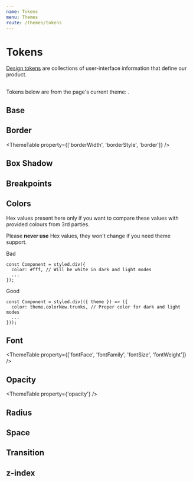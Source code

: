 ```yaml
---
name: Tokens
menu: Themes
route: /themes/tokens
---
```



# Tokens

[Design tokens](https://css-tricks.com/what-are-design-tokens/) are collections
of user-interface information that define our product.

## <ThemeCurrent />

Tokens below are from the page's current theme: <ThemeCurrent/>.

## Base

<ThemeTable property="base" />

## Border

<ThemeTable property={['borderWidth', 'borderStyle', 'border']} />

## Box Shadow

<ThemeTable property="boxShadow" />

## Breakpoints

<ThemeTable property="breakpoint" />

## Colors

Hex values present here only if you want to compare these values with provided colours from 3rd parties.

Please **never use** Hex values, they won't change if you need theme support.

Bad

```
const Component = styled.div({
  color: #fff, // Will be white in dark and light modes
  ...
});
```

Good

```
const Component = styled.div(({ theme }) => ({
  color: theme.colorNew.trunks, // Proper color for dark and light modes
  ...
}));
```

<ThemePalettes />

## Font

<ThemeTable property={['fontFace', 'fontFamily', 'fontSize', 'fontWeight']} />

## Opacity

<ThemeTable property={'opacity'} />

## Radius

<ThemeTable property="radius" />

## Space

<ThemeTable property="space" />

## Transition

<ThemeTable property="transitionDuration" />

## z-index

<ThemeTable property="zIndex" />
